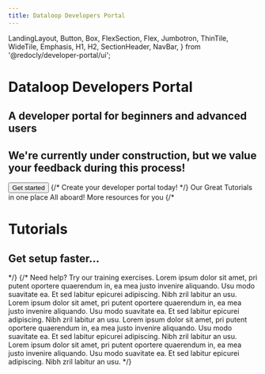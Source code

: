 ```yaml
---
title: Dataloop Developers Portal
---
```


  LandingLayout,
  Button,
  Box,
  FlexSection,
  Flex,
  Jumbotron,
  ThinTile,
  WideTile,
  Emphasis,
  H1,
  H2,
  SectionHeader,
  NavBar,
} from '@redocly/developer-portal/ui';



<Jumbotron>
  <NavBar location={props.location} standalone={false} />
  <H1>Dataloop Developers Portal</H1>
  <H2>A developer portal for beginners and advanced users</H2>
  <H2>We're currently under construction, but we value your feedback during this process!</H2>
  <Flex p={20} justifyContent="center">
     <Button variant="outlined" size="xlarge" to="tutorials/getting_started/sdk_overview/chapter.md">
      Get started
    </Button>
  </Flex>
</Jumbotron>
<Box my={25}>
  {/*<SectionHeader>
    Create your <Emphasis> developer portal </Emphasis> today!
  </SectionHeader>*/}
  <FlexSection justifyContent="space-around" flexWrap="wrap">
    <ThinTile to="tutorials/tutorials.mdx" icon={icon1} header="Tutorials">
        Our Great Tutorials in one place
    </ThinTile>
    <ThinTile to="onboarding/onboarding.md" icon={launchFastIcon} header="Onboarding">
        All aboard!
    </ThinTile>
    <ThinTile to="resources/resources.mdx" icon={icon3} header="Resources">
        More resources for you
    </ThinTile>
  </FlexSection>
  {/* <Jumbotron parallaxEffect bgImage={icon1}>
    <H1>Tutorials</H1>
    <H2>Get setup faster...</H2>
  </Jumbotron> */}
  {/* <SectionHeader>
    <Emphasis>Need help? </Emphasis>
    Try our training exercises.
  </SectionHeader>
  <FlexSection justifyContent="space-around" flexWrap="wrap">
    <WideTile to="developer-portal/index.md" header="Rock">
        Lorem ipsum dolor sit amet, pri putent oportere quaerendum in, ea mea justo invenire
        aliquando. Usu modo suavitate ea. Et sed labitur epicurei adipiscing. Nibh zril labitur
        an usu.
    </WideTile>
    <WideTile to="developer-portal/index.md" header="Paper">
        Lorem ipsum dolor sit amet, pri putent oportere quaerendum in, ea mea justo invenire
        aliquando. Usu modo suavitate ea. Et sed labitur epicurei adipiscing. Nibh zril labitur
        an usu.
    </WideTile>
    <WideTile to="developer-portal/index.md" header="Scissors">
        Lorem ipsum dolor sit amet, pri putent oportere quaerendum in, ea mea justo invenire
        aliquando. Usu modo suavitate ea. Et sed labitur epicurei adipiscing. Nibh zril labitur
        an usu.
    </WideTile>
    <WideTile to="developer-portal/index.md" header="Go">
        Lorem ipsum dolor sit amet, pri putent oportere quaerendum in, ea mea justo invenire
        aliquando. Usu modo suavitate ea. Et sed labitur epicurei adipiscing. Nibh zril labitur
        an usu.
    </WideTile>
  </FlexSection>*/}
</Box>

